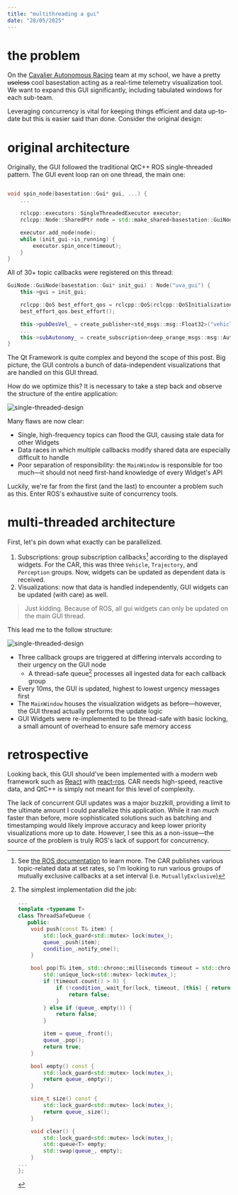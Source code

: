 ```yaml
---
title: "multithreading a gui"
date: "28/05/2025"
---
```


# the problem

On the [Cavalier Autonomous Racing](https://autonomousracing.dev) team at my school, we have a pretty ~~useless~~ cool basestation acting as a real-time telemetry visualization tool. We want to expand this GUI significantly, including tabulated windows for each sub-team.

Leveraging concurrency is vital for keeping things efficient and data up-to-date but this is easier said than done. Consider the original design:

# original architecture

Originally, the GUI followed the traditional QtC++ ROS single-threaded pattern. The GUI event loop ran on one thread, the main one:

```cpp

void spin_node(basestation::Gui* gui, ...) {
    ...

    rclcpp::executors::SingleThreadedExecutor executor;
    rclcpp::Node::SharedPtr node = std::make_shared<basestation::GuiNode>(init_gui);

    executor.add_node(node);
    while (init_gui->is_running) {
        executor.spin_once(timeout);
    }
}
```

All of 30+ topic callbacks were registered on this thread:

```cpp
GuiNode::GuiNode(basestation::Gui* init_gui) : Node("uva_gui") {
    this->gui = init_gui;

    rclcpp::QoS best_effort_qos = rclcpp::QoS(rclcpp::QoSInitialization(RMW_QOS_POLICY_HISTORY_KEEP_LAST, 1));
    best_effort_qos.best_effort();

    this->pubDesVel_ = create_publisher<std_msgs::msg::Float32>("vehicle/set_desired_velocity", 1);
    ...
    this->subAutonomy_ = create_subscription<deep_orange_msgs::msg::Autonomy>("/telemetry/autonomy", 1, std::bind(&GuiNode::receiveAutonomy, this, std::placeholders::_1));
}
```

The Qt Framework is quite complex and beyond the scope of this post. Big picture, the GUI controls a bunch of data-independent visualizations that are handled on this GUI thread.

How do we optimize this? It is necessary to take a step back and observe the structure of the entire application:

![single-threaded-design](/public/posts/multithreading-a-gui/single-threaded-design.webp)

Many flaws are now clear:

- Single, high-frequency topics can flood the GUI, causing stale data for other Widgets
- Data races in which multiple callbacks modify shared data are especially difficult to handle
- Poor separation of responsibility: the `MainWindow` is responsible for too much&mdash;it should not need first-hand knowledge of every Widget's API

Luckily, we're far from the first (and the last) to encounter a problem such as this. Enter ROS's exhaustive suite of concurrency tools.

# multi-threaded architecture

First, let's pin down what exactly can be parallelized.

1. Subscriptions: group subscription callbacks[^1] according to the displayed widgets. For the CAR, this was three `Vehicle`, `Trajectory`, and `Perception` groups. Now, widgets can be updated as dependent data is received.
2. Visualizations: now that data is handled independently, GUI widgets can be updated (with care) as well.

> Just kidding. Because of ROS, all gui widgets can only be updated on the main GUI thread.

This lead me to the follow structure:

![single-threaded-design](/public/posts/multithreading-a-gui/multi-threaded-implementation.webp)

- Three callback groups are triggered at differing intervals according to their urgency on the GUI node
    - A thread-safe queue[^2] processes all ingested data for each callback group
- Every 10ms, the GUI is updated, highest to lowest urgency messages first
- The `MainWindow` houses the visualization widgets as before&mdash;however, the GUI thread actually performs the update logic
- GUI Widgets were re-implemented to be thread-safe with basic locking, a small amount of overhead to ensure safe memory access

# retrospective

Looking back, this GUI should've been implemented with a modern web framework such as [React](https://react.dev/) with [react-ros](https://github.com/flynneva/react-ros?tab=readme-ov-file). CAR needs high-speed, reactive data, and QtC++ is simply not meant for this level of complexity.

The lack of concurrent GUI updates was a major buzzkill, providing a limit to the ultimate amount I could parallelize this application. While it ran *much* faster than before, more sophisticated solutions such as batching and timestamping would likely improve accuracy and keep lower priority visualizations more up to date. However, I see this as a non-issue&mdash;the source of the problem is truly ROS's lack of support for concurrency.

[^1]: See [the ROS documentation](https://docs.ros.org/en/foxy/How-To-Guides/Using-callback-groups.onhtml) to learn more. The CAR publishes various topic-related data at set rates, so I'm looking to run various groups of mutually exclusive callbacks at a set interval (i.e. `MutuallyExclusive`)
[^2]: The simplest implementation did the job:

    ```cpp
    ...
    template <typename T>
    class ThreadSafeQueue {
       public:
        void push(const T& item) {
            std::lock_guard<std::mutex> lock(mutex_);
            queue_.push(item);
            condition_.notify_one();
        }

        bool pop(T& item, std::chrono::milliseconds timeout = std::chrono::milliseconds(0)) {
            std::unique_lock<std::mutex> lock(mutex_);
            if (timeout.count() > 0) {
                if (!condition_.wait_for(lock, timeout, [this] { return !queue_.empty(); })) {
                    return false;
                }
            } else if (queue_.empty()) {
                return false;
            }

            item = queue_.front();
            queue_.pop();
            return true;
        }

        bool empty() const {
            std::lock_guard<std::mutex> lock(mutex_);
            return queue_.empty();
        }

        size_t size() const {
            std::lock_guard<std::mutex> lock(mutex_);
            return queue_.size();
        }

        void clear() {
            std::lock_guard<std::mutex> lock(mutex_);
            std::queue<T> empty;
            std::swap(queue_, empty);
        }
    ...
    };
    ```
